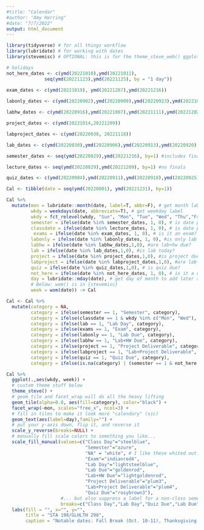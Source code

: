 ```yaml
---
#title: "Calendar"
#author: "Amy Herring"
#date: "7/7/2022"
output: html_document
---
```


```r
library(tidyverse) # for all things workflow
library(lubridate) # for working with dates
library(stevemisc) # OPTIONAL: this is for the theme_steve_web() ggplot theme

# holidays
not_here_dates <- c(ymd(20221010),ymd(20221011),
              seq(ymd(20221123),ymd(20221125), by = "1 day"))
              
exam_dates <- c(ymd(20221019), ymd(20221207),ymd(20221216))

labonly_dates <- c(ymd(20220902),ymd(20220909),ymd(20220923),ymd(20221028),ymd(20221104))

labhw_dates <- c(ymd(20220916),ymd(20221007),ymd(20221111),ymd(20221202))

project_dates <- c(ymd(20221014,20221209))

labproject_dates <- c(ymd(20220930, 20221118))

lab_dates <- c(ymd(20220830),ymd(20220906),ymd(20220913),ymd(20220920),ymd(20220927),ymd(20221004),ymd(20221018),ymd(20221025),ymd(20221101),ymd(20221108),ymd(20221115),ymd(20221122),ymd(20221129),ymd(20221206))

semester_dates <- seq(ymd(20220829),ymd(20221216), by=1) #includes finals

lecture_dates <- seq(ymd(20220829),ymd(20221209), by=1) #no finals

quiz_dates <- c(ymd(20220904),ymd(20220911),ymd(20220918),ymd(20220925),ymd(20221002),ymd(20221023),ymd(20221030),ymd(20221106),ymd(20221113))

Cal <- tibble(date = seq(ymd(20220801), ymd(20221231), by=1)) 

Cal %>%
  mutate(mon = lubridate::month(date, label=T, abbr=F), # get month label
         wkdy = weekdays(date, abbreviate=T), # get weekday label
         wkdy = fct_relevel(wkdy, "Sun", "Mon", "Tue", "Wed", "Thu","Fri","Sat"), # make sure Sunday comes first
         semester = ifelse(date %in% semester_dates, 1, 0), # is date part of the semester?
         classdate = ifelse(date %in% lecture_dates, 1, 0), # is date part of the class days?
          exams = ifelse(date %in% exam_dates, 1, 0), # is it an exam?
         labonly = ifelse(date %in% labonly_dates, 1, 0), #is only lab due?
         labhw = ifelse(date %in% labhw_dates,1,0), #are lab+hw due?
         lab = ifelse(date %in% lab_dates,1,0), #is lab today?
         project = ifelse(date %in% project_dates,1,0), #is project due?
         labproject = ifelse(date %in% labproject_dates,1,0), #are lab+proj due?
         quiz = ifelse(date %in% quiz_dates,1,0), # is quiz due?
         not_here = ifelse(date %in% not_here_dates, 1, 0), # is it a day off?
         day = lubridate::mday(date), # get day of month to add later as a label
         # Below: wom() is in {stevemisc}
         week = wom(date)) -> Cal

Cal <- Cal %>%
  mutate(category = NA,
         category = ifelse(semester == 1, "Semester", category),
         category = ifelse(classdate == 1 & wkdy %in% c("Mon", "Wed"), "Class Day", category),
         category = ifelse(lab == 1, "Lab Day", category),
         category = ifelse(exams == 1, "Exam", category),
         category = ifelse(labonly == 1, "Lab Due", category),
         category = ifelse(labhw == 1, "Lab+HW Due", category),
         category = ifelse(project == 1, "Project Deliverable", category),
         category = ifelse(labproject == 1, "Lab+Project Deliverable", category),
         category = ifelse(quiz == 1, "Quiz Due", category),
         category = ifelse(is.na(category) | (semester == 1 & not_here == 1), "NA", category)) 

```

```r
Cal %>% 
  ggplot(.,aes(wkdy, week)) +
  # custom theme stuff below
  theme_steve() + 
  # geom_tile and facet_wrap will do all the heavy lifting
  geom_tile(alpha=0.8, aes(fill=category), color="black") +
  facet_wrap(~mon, scales="free_x", ncol=3) +
  # fill in tiles to make it look more "calendary" (sic)
  geom_text(aes(label=day),family="") +
  # put your y-axis down, flip it, and reverse it
  scale_y_reverse(breaks=NULL) +
  # manually fill scale colors to something you like...
  scale_fill_manual(values=c("Class Day"="steelblue", 
                             "Semester"="azure",
                             "NA" = "white", # I like these whited out...
                             "Exam"="indianred4",
                             "Lab Day"="lightsteelblue",
                             "Lab Due"="goldenrod",
                             "Lab+HW Due"="lightgoldenrod",
                             "Project Deliverable"="plum3",
                             "Lab+Project Deliverable"="plum4",
                             "Quiz Due"="rosybrown3"),
                    #... but also suppress a label for a non-class semester day
                    breaks=c("Class Day","Lab Day","Quiz Due","Lab Due","Lab+HW Due","Project Deliverable","Lab+Project Deliverable", "Exam")) +
  labs(fill = "", x="", y="",
       title = "STA 198/GLHLTH 298",
       caption = "Notable dates: Fall Break (Oct. 10-11), Thanksgiving Break (Nov. 23-25)")
```



